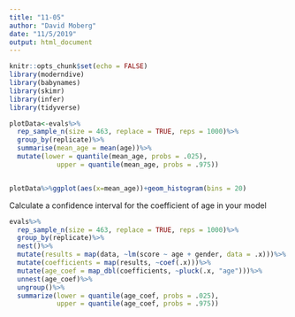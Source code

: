 ```yaml
---
title: "11-05"
author: "David Moberg"
date: "11/5/2019"
output: html_document
---
```


```r
knitr::opts_chunk$set(echo = FALSE)
library(moderndive)
library(babynames)
library(skimr)
library(infer)
library(tidyverse)
```

```r
plotData<-evals%>%
  rep_sample_n(size = 463, replace = TRUE, reps = 1000)%>%
  group_by(replicate)%>%
  summarise(mean_age = mean(age))%>%
  mutate(lower = quantile(mean_age, probs = .025),
            upper = quantile(mean_age, probs = .975))


plotData%>%ggplot(aes(x=mean_age))+geom_histogram(bins = 20)
```

Calculate a confidence interval for the coefficient of age in your model
```r
evals%>%
  rep_sample_n(size = 463, replace = TRUE, reps = 1000)%>%
  group_by(replicate)%>%
  nest()%>%
  mutate(results = map(data, ~lm(score ~ age + gender, data = .x)))%>%
  mutate(coefficients = map(results, ~coef(.x)))%>%
  mutate(age_coef = map_dbl(coefficients, ~pluck(.x, "age")))%>%
  unnest(age_coef)%>%
  ungroup()%>%
  summarize(lower = quantile(age_coef, probs = .025),
            upper = quantile(age_coef, probs = .975))
```